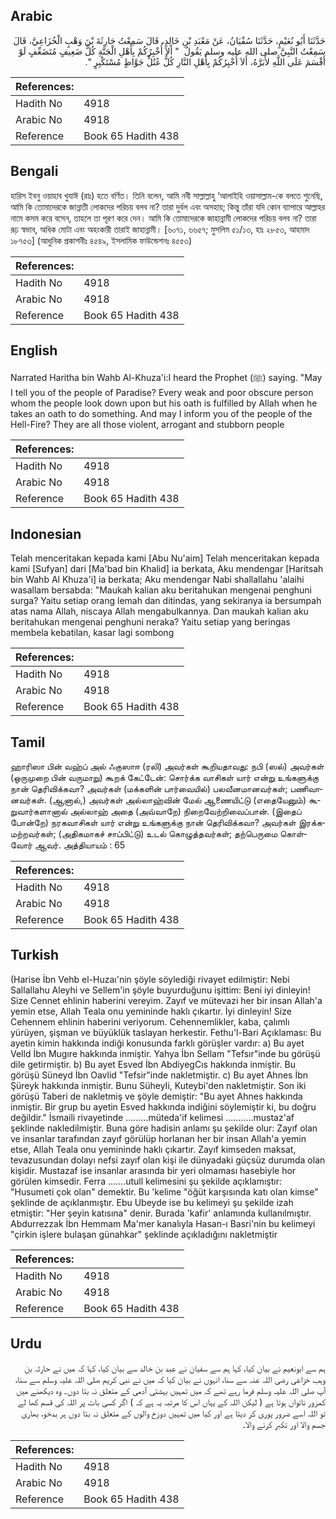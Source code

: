 ## Arabic


<div dir="rtl" lang="ar" style={{fontSize:'larger',backgroundColor:'#f8f9fa',padding:20}}>
حَدَّثَنَا أَبُو نُعَيْمٍ، حَدَّثَنَا سُفْيَانُ، عَنْ مَعْبَدِ بْنِ خَالِدٍ، قَالَ سَمِعْتُ حَارِثَةَ بْنَ وَهْبٍ الْخُزَاعِيَّ، قَالَ سَمِعْتُ النَّبِيَّ صلى الله عليه وسلم يَقُولُ ‏ "‏ أَلاَ أُخْبِرُكُمْ بِأَهْلِ الْجَنَّةِ كُلُّ ضَعِيفٍ مُتَضَعِّفٍ لَوْ أَقْسَمَ عَلَى اللَّهِ لأَبَرَّهُ، أَلاَ أُخْبِرُكُمْ بِأَهْلِ النَّارِ كُلُّ عُتُلٍّ جَوَّاظٍ مُسْتَكْبِرٍ ‏"‏‏.‏
</div>
<div style={{backgroundColor:'#f8f9fa',padding:20, marginBottom: 10}}><table> <thead> <tr> <th>References:</th> <th></th> </tr> </thead> <tbody><tr><td>Hadith No</td><td>4918</td></tr><tr><td>Arabic No</td><td>4918</td></tr><tr><td>Reference</td><td>Book 65 Hadith 438</td></tr></tbody></table></div>

## Bengali


<div dir="ltr" lang="bn" style={{fontSize:'larger',backgroundColor:'#f8f9fa',padding:20}}>
হারিস ইবনু ওয়াহাব খুযাঈ (রাঃ) হতে বর্ণিত। তিনি বলেন, আমি নবী সাল্লাল্লাহু ‘আলাইহি ওয়াসাল্লাম-কে বলতে শুনেছি, আমি কি তোমাদেরকে জান্নাতী লোকদের পরিচয় বলব না? তারা দুর্বল এবং অসহায়; কিন্তু তাঁরা যদি কোন ব্যাপারে আল্লাহর নামে কসম করে বসেন, তাহলে তা পূরণ করে দেন। আমি কি তোমাদেরকে জাহান্নামী লোকদের পরিচয় বলব না? তারা রূঢ় স্বভাব, অধিক মোটা এবং অহংকারী তারাই জাহান্নামী। [৬০৭১, ৬৬৫৭; মুসলিম ৫১/১৩, হাঃ ২৮৫৩, আহমাদ ১৮৭৫৩] (আধুনিক প্রকাশনীঃ ৪৫৪৯, ইসলামিক ফাউন্ডেশনঃ ৪৫৫৩)
</div>
<div style={{backgroundColor:'#f8f9fa',padding:20, marginBottom: 10}}><table> <thead> <tr> <th>References:</th> <th></th> </tr> </thead> <tbody><tr><td>Hadith No</td><td>4918</td></tr><tr><td>Arabic No</td><td>4918</td></tr><tr><td>Reference</td><td>Book 65 Hadith 438</td></tr></tbody></table></div>

## English


<div dir="ltr" lang="en" style={{fontSize:'larger',backgroundColor:'#f8f9fa',padding:20}}>
Narrated Haritha bin Wahb Al-Khuza'i:I heard the Prophet (ﷺ) saying. "May I tell you of the people of Paradise? Every weak and poor obscure person whom the people look down upon but his oath is fulfilled by Allah when he takes an oath to do something. And may I inform you of the people of the Hell-Fire? They are all those violent, arrogant and stubborn people
</div>
<div style={{backgroundColor:'#f8f9fa',padding:20, marginBottom: 10}}><table> <thead> <tr> <th>References:</th> <th></th> </tr> </thead> <tbody><tr><td>Hadith No</td><td>4918</td></tr><tr><td>Arabic No</td><td>4918</td></tr><tr><td>Reference</td><td>Book 65 Hadith 438</td></tr></tbody></table></div>

## Indonesian


<div dir="ltr" lang="id" style={{fontSize:'larger',backgroundColor:'#f8f9fa',padding:20}}>
Telah menceritakan kepada kami [Abu Nu'aim] Telah menceritakan kepada kami [Sufyan] dari [Ma'bad bin Khalid] ia berkata, Aku mendengar [Haritsah bin Wahb Al Khuza'i] ia berkata; Aku mendengar Nabi shallallahu 'alaihi wasallam bersabda: "Maukah kalian aku beritahukan mengenai penghuni surga? Yaitu setiap orang lemah dan ditindas, yang sekiranya ia bersumpah atas nama Allah, niscaya Allah mengabulkannya. Dan maukah kalian aku beritahukan mengenai penghuni neraka? Yaitu setiap yang beringas membela kebatilan, kasar lagi sombong
</div>
<div style={{backgroundColor:'#f8f9fa',padding:20, marginBottom: 10}}><table> <thead> <tr> <th>References:</th> <th></th> </tr> </thead> <tbody><tr><td>Hadith No</td><td>4918</td></tr><tr><td>Arabic No</td><td>4918</td></tr><tr><td>Reference</td><td>Book 65 Hadith 438</td></tr></tbody></table></div>

## Tamil


<div dir="ltr" lang="ta" style={{fontSize:'larger',backgroundColor:'#f8f9fa',padding:20}}>
ஹாரிஸா பின் வஹ்ப் அல் ஃகுஸாஈ (ரலி) அவர்கள் கூறியதாவது: நபி (ஸல்) அவர்கள் (ஒருமுறை பின் வருமாறு) கூறக் கேட்டேன்: சொர்க்க வாசிகள் யார் என்று உங்களுக்கு நான் தெரிவிக்கவா? அவர்கள் (மக்களின் பார்வையில்) பலவீனமானவர்கள்; பணிவானவர்கள். (ஆனால்,) அவர்கள் அல்லாஹ்வின் மேல் ஆணையிட்டு (எதையேனும்) கூறுவார்களானால் அல்லாஹ் அதை (அவ்வாறே) நிறைவேற்றிவைப்பான். (இதைப் போன்றே) நரகவாசிகள் யார் என்று உங்களுக்கு நான் தெரிவிக்கவா? அவர்கள் இரக்கமற்றவர்கள்; (அதிகமாகச் சாப்பிட்டு) உடல் கொழுத்தவர்கள்; தற்பெருமை கொள்வோர் ஆவர். அத்தியாயம் : 65
</div>
<div style={{backgroundColor:'#f8f9fa',padding:20, marginBottom: 10}}><table> <thead> <tr> <th>References:</th> <th></th> </tr> </thead> <tbody><tr><td>Hadith No</td><td>4918</td></tr><tr><td>Arabic No</td><td>4918</td></tr><tr><td>Reference</td><td>Book 65 Hadith 438</td></tr></tbody></table></div>

## Turkish


<div dir="ltr" lang="tr" style={{fontSize:'larger',backgroundColor:'#f8f9fa',padding:20}}>
(Harise İbn Vehb el-Huzaı'nin şöyle söylediği rivayet edilmiştir: Nebi Sallallahu Aleyhi ve Sellem'in şöyle buyurduğunu işittim: Beni iyi dinleyin! Size Cennet ehlinin haberini vereyim. Zayıf ve mütevazi her bir insan Allah'a yemin etse, Allah Teala onu yemininde haklı çıkartır. İyi dinleyin! Size Cehennem ehlinin haberini veriyorum. Cehennemlikler, kaba, çalımlı yürüyen, şişman ve büyüklük taslayan herkestir. Fethu'l-Bari Açıklaması: Bu ayetin kimin hakkında indiği konusunda farklı görüşler vardır: a) Bu ayet Velld İbn Mugıre hakkında inmiştir. Yahya İbn Sellam "Tefsır"inde bu görüşü dile getirmiştir. b) Bu ayet Esved İbn AbdiyegCıs hakkında inmiştir. Bu görüşü Süneyd İbn Oavlid "Tefsir"inde nakletmiştir. c) Bu ayet Ahnes İbn Şüreyk hakkında inmiştir. Bunu SüheyIi, Kuteybi'den nakletmiştir. Son iki görüşü Taberi de nakletmiş ve şöyle demiştir: "Bu ayet Ahnes hakkında inmiştir. Bir grup bu ayetin Esved hakkında indiğini söylemiştir ki, bu doğru değildir." İsmaili rivayetinde .........müteda'if kelimesi ...........mustaz'af şeklinde nakledilmiştir. Buna göre hadisin anlamı şu şekilde olur: Zayıf olan ve insanlar tarafından zayıf görülüp horlanan her bir insan Allah'a yemin etse, Allah Teala onu yemininde haklı çıkartır. Zayıf kimseden maksat, tevazusundan dolayı nefsi zayıf olan kişi ile dünyadaki güçsüz durumda olan kişidir. Mustazaf ise insanlar arasında bir yeri olmaması hasebiyle hor görülen kimsedir. Ferra .......utull kelimesini şu şekilde açıklamıştır: "Husumeti çok olan" demektir. Bu 'kelime "öğüt karşısında katı olan kimse" şeklinde de açıklanmıştır. Ebu Ubeyde ise bu kelimeyi şu şekilde izah etmiştir: "Her şeyin katısına" denir. Burada 'kafir' anlamında kullanılmıştır. Abdurrezzak İbn Hemmam Ma'mer kanalıyla Hasan-ı Basri'nin bu kelimeyi "çirkin işlere bulaşan günahkar" şeklinde açıkladığını nakletmiştir
</div>
<div style={{backgroundColor:'#f8f9fa',padding:20, marginBottom: 10}}><table> <thead> <tr> <th>References:</th> <th></th> </tr> </thead> <tbody><tr><td>Hadith No</td><td>4918</td></tr><tr><td>Arabic No</td><td>4918</td></tr><tr><td>Reference</td><td>Book 65 Hadith 438</td></tr></tbody></table></div>

## Urdu


<div dir="rtl" lang="ur" style={{fontSize:'larger',backgroundColor:'#f8f9fa',padding:20}}>
ہم سے ابونعیم نے بیان کیا، کہا ہم سے سفیان نے عبد بن خالد سے بیان کیا، کہا کہ میں نے حارثہ بن وہب خزاعی رضی اللہ عنہ سے سنا، انہوں نے بیان کیا کہ میں نے نبی کریم صلی اللہ علیہ وسلم سے سنا، آپ صلی اللہ علیہ وسلم فرما رہے تھے کہ میں تمہیں بہشتی آدمی کے متعلق نہ بتا دوں۔ وہ دیکھنے میں کمزور ناتواں ہوتا ہے ( لیکن اللہ کے یہاں اس کا مرتبہ یہ ہے کہ ) اگر کسی بات پر اللہ کی قسم کھا لے تو اللہ اسے ضرور پوری کر دیتا ہے اور کیا میں تمہیں دوزخ والوں کے متعلق نہ بتا دوں ہر بدخو، بھاری جسم والا اور تکبر کرنے والا۔
</div>
<div style={{backgroundColor:'#f8f9fa',padding:20, marginBottom: 10}}><table> <thead> <tr> <th>References:</th> <th></th> </tr> </thead> <tbody><tr><td>Hadith No</td><td>4918</td></tr><tr><td>Arabic No</td><td>4918</td></tr><tr><td>Reference</td><td>Book 65 Hadith 438</td></tr></tbody></table></div>